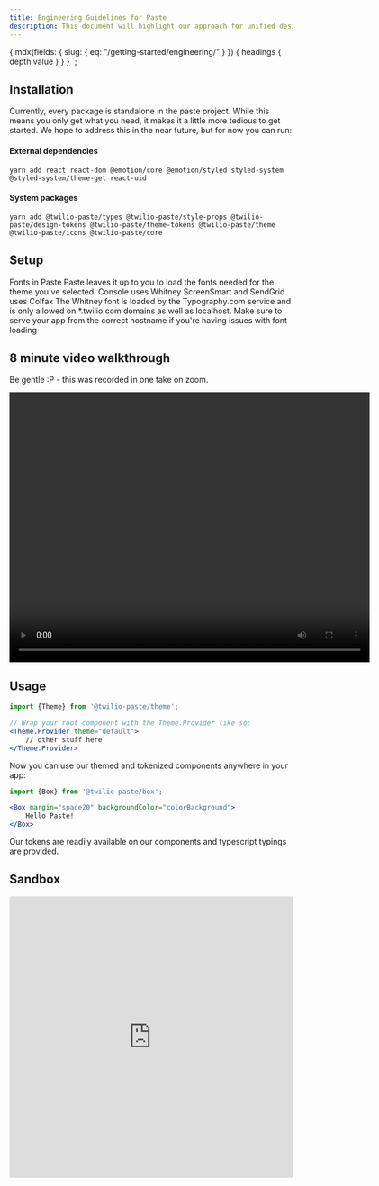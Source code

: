 ```yaml
---
title: Engineering Guidelines for Paste
description: This document will highlight our approach for unified design libraries, tips for getting started, and similar resources for Engineers using Paste.
---
```



  {
    mdx(fields: { slug: { eq: "/getting-started/engineering/" } }) {
      headings {
        depth
        value
      }
    }
  }
`;

<contentwrapper>

<TableOfContents headings={props.data.mdx.headings} />

<content>

## Installation

Currently, every package is standalone in the paste project.  While this means you only get what you need, it makes it a little more tedious to get started.  We hope to address this in the near future, but for now you can run:

#### External dependencies

```shell
yarn add react react-dom @emotion/core @emotion/styled styled-system @styled-system/theme-get react-uid
```

#### System packages

```shell
yarn add @twilio-paste/types @twilio-paste/style-props @twilio-paste/design-tokens @twilio-paste/theme-tokens @twilio-paste/theme @twilio-paste/icons @twilio-paste/core
```

## Setup

<Callout variant="warning">
  <CalloutTitle as="h4">Fonts in Paste</CalloutTitle>
  <CalloutText>
           Paste leaves it up to you to load the fonts needed for the theme you&apos;ve selected. Console uses Whitney
          ScreenSmart and SendGrid uses Colfax
  </CalloutText>
  <CalloutText>
    The Whitney font is loaded by the Typography.com service and is only allowed on *.twilio.com domains as well 
    as localhost. Make sure to serve your app from the correct hostname if you're having issues with font loading
  </CalloutText>
</Callout>

## 8 minute video walkthrough

Be gentle :P  - this was recorded in one take on zoom.

<video controls width="640px" height="480px">
    <source src={QuickstartVideo} type="video/mp4" />
</video>

## Usage

```jsx
import {Theme} from '@twilio-paste/theme';

// Wrap your root component with the Theme.Provider like so:
<Theme.Provider theme="default">
    // other stuff here
</Theme.Provider>
```

Now you can use our themed and tokenized components anywhere in your app:

```jsx
import {Box} from '@twilio-paste/box';

<Box margin="space20" backgroundColor="colorBackground">
    Hello Paste!
</Box>
```

Our tokens are readily available on our components and typescript typings are provided.

## Sandbox

<iframe
  src="https://codesandbox.io/embed/paste-starter-kit-rj7yy?fontsize=14"
  style="width:100%; height:500px; border:0; border-radius: 4px; overflow:hidden;"
  title="Paste Starter Kit"
  allow="geolocation; microphone; camera; midi; vr; accelerometer; gyroscope; payment; ambient-light-sensor; encrypted-media; usb"
  sandbox="allow-modals allow-forms allow-popups allow-scripts allow-same-origin"
></iframe>

</content>

</contentwrapper>

